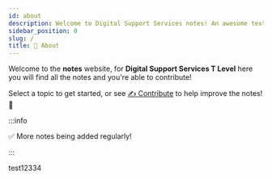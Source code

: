 ```yaml
---
id: about
description: Welcome to Digital Support Services notes! An awesome textbook alternative that you can contribute too!
sidebar_position: 0
slug: /
title: 👋 About
---
```



Welcome to the **notes** website, for **Digital Support Services T Level** here you will find all the notes and you're able to contribute!

Select a topic to get started, or see [✍️ Contribute](contribute/ "pageRef") to help improve the notes! :rocket:

:::info

✅ More notes being added regularly!

:::

test12334
